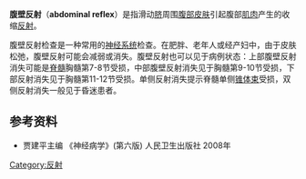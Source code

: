 '''腹壁反射'''（'''abdominal reflex'''）是指滑动[[脐|脐]]周围[[腹部|腹部]][[皮肤|皮肤]]引起腹部[[肌肉|肌肉]]产生的收缩[[反射_(生理學)|反射]]。

腹壁反射检查是一种常用的[[神经系统|神经系统]]检查。在肥胖、老年人或经产妇中，由于皮肤松弛，腹壁反射可能会减弱或消失。腹壁反射也可以见于病例状态：上部腹壁反射消失可能是[[脊髓|脊髓]]胸髓第7-8节受损，中部腹壁反射消失见于胸髓第9-10节受损，下部反射消失见于胸髓第11-12节受损。单侧反射消失提示脊髓单侧[[锥体束|锥体束]]受损，双侧反射消失一般见于昏迷患者。

==参考资料==
* 贾建平主编 《神经病学》(第六版) 人民卫生出版社 2008年

[[Category:反射|Category:反射]]